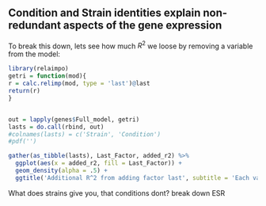 ## Condition and Strain identities explain non-redundant aspects of the gene expression

To break this down, lets see how much $R^2$ we loose by removing a variable from the model:

```r
library(relaimpo)
getri = function(mod){
r = calc.relimp(mod, type = 'last')@last
return(r)
}


out = lapply(genes$Full_model, getri)
lasts = do.call(rbind, out)
#colnames(lasts) = c('Strain', 'Condition')
#pdf('')

gather(as_tibble(lasts), Last_Factor, added_r2) %>% 
  ggplot(aes(x = added_r2, fill = Last_Factor)) + 
  geom_density(alpha = .5) + 
  ggtitle('Additional R^2 from adding factor last', subtitle = 'Each variables contribution when included in the model last, also sometimes called usefulness')
```



What does strains give you, that conditions dont?
break down ESR
